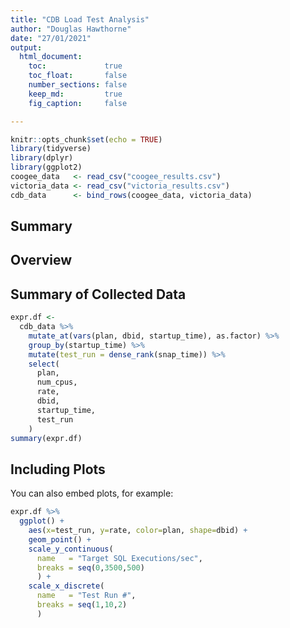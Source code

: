 ```yaml
---
title: "CDB Load Test Analysis"
author: "Douglas Hawthorne"
date: "27/01/2021"
output:
  html_document:
    toc:             true
    toc_float:       false
    number_sections: false
    keep_md:         true
    fig_caption:     false

---
```


```r
knitr::opts_chunk$set(echo = TRUE)
library(tidyverse)
library(dplyr)
library(ggplot2)
coogee_data   <- read_csv("coogee_results.csv")
victoria_data <- read_csv("victoria_results.csv")
cdb_data      <- bind_rows(coogee_data, victoria_data)
```

## Summary


## Overview

## Summary of Collected Data

```r
expr.df <-
  cdb_data %>%
    mutate_at(vars(plan, dbid, startup_time), as.factor) %>%
    group_by(startup_time) %>%
    mutate(test_run = dense_rank(snap_time)) %>%
    select(
      plan,
      num_cpus,
      rate,
      dbid,
      startup_time,
      test_run
    )
summary(expr.df)
```

## Including Plots

You can also embed plots, for example:

```r
expr.df %>%
  ggplot() +
    aes(x=test_run, y=rate, color=plan, shape=dbid) +
    geom_point() +
    scale_y_continuous(
      name   = "Target SQL Executions/sec",
      breaks = seq(0,3500,500)
      ) +
    scale_x_discrete(
      name   = "Test Run #",
      breaks = seq(1,10,2)
      )
```



